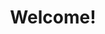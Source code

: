---
title: Welcome!
description: Get started building your docs site with Starlight.
template: splash
hero:
  tagline: Solutions in JavaScript
  image:
    file: ../../assets/javascript.svg
  actions:
    - text: Get started
      link: /easy/two-sum
      icon: right-arrow
      variant: primary
    - text: View on GitHub
      link: https://github.com/manthanank/leetcode-solutions
      icon: external
---